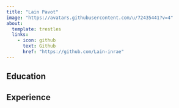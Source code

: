 ```yaml
---
title: "Lain Pavot"
image: "https://avatars.githubusercontent.com/u/72435441?v=4"
about:
  template: trestles
  links: 
    - icon: github
      text: Github
      href: "https://github.com/Lain-inrae"
---
```


## Education

## Experience
